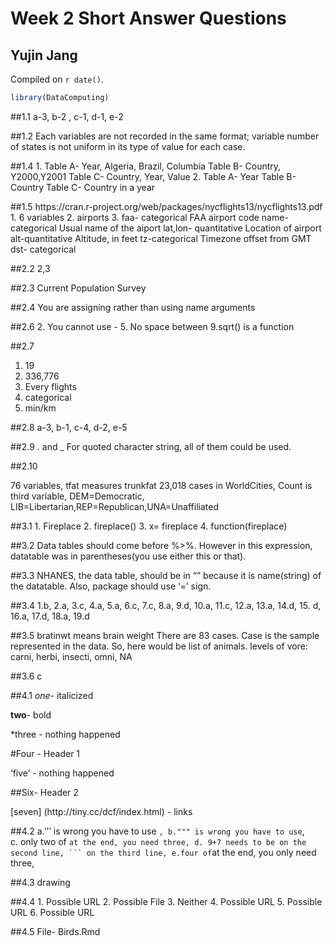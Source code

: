 # Week 2 Short Answer Questions

## Yujin Jang

<!-- leave this material as is -->
Compiled on `r date()`.

```r
library(DataComputing)
```
<!-- put your content after this line -->

##1.1
a-3, b-2 , c-1, d-1, e-2

##1.2
Each variables are not recorded in the same format; variable number of states is not uniform in its type of value for each case.

##1.4
1. Table A- Year, Algeria, Brazil, Columbia
Table B- Country, Y2000,Y2001
Table C- Country, Year, Value
2. Table A- Year
Table B- Country
Table C- Country in a year

##1.5 
https://cran.r-project.org/web/packages/nycflights13/nycflights13.pdf
1. 6 variables
2. airports
3. faa- categorical FAA airport code
name-categorical Usual name of the aiport
lat,lon- quantitative Location of airport
alt-quantitative Altitude, in feet
tz-categorical Timezone offset from GMT
dst- categorical 

##2.2
2,3

##2.3
Current Population Survey

##2.4
You are assigning rather than using name arguments

##2.6
2. You cannot use -
5. No space between
9.sqrt() is a function

##2.7

1. 19
2. 336,776
3. Every flights
4. categorical
5. min/km

##2.8
a-3, b-1, c-4, d-2, e-5

##2.9
. and _
For quoted character string, all of them could be used.

##2.10

76 variables,
tfat measures trunkfat
23,018 cases in WorldCities,
Count is third variable,
DEM=Democratic, LIB=Libertarian,REP=Republican,UNA=Unaffiliated

##3.1
1. Fireplace
2. fireplace()
3. x= fireplace
4. function(fireplace)

##3.2
Data tables should come before %>%. However in this expression, datatable was in parentheses(you use either this or that). 

##3.3
NHANES, the data table, should be in "" because it is name(string) of the datatable. Also, package should use '=' sign.

##3.4
1.b, 2.a, 3.c, 4.a, 5.a, 6.c, 7.c, 8.a, 9.d, 10.a, 11.c, 12.a, 13.a, 14.d, 15. d, 16.a, 17.d, 18.a, 19.d

##3.5
bratinwt means brain weight
There are 83 cases.
Case is the sample represented in the data. So, here would be list of animals.
levels of vore: carni, herbi, insecti, omni,  NA

##3.6
c

##4.1
*one*- italicized

**two**- bold

*three - nothing happened

#Four - Header 1

'five' - nothing happened

##Six- Header 2

[seven] (http://tiny.cc/dcf/index.html) - links

##4.2
a.''' is wrong you have to use ```,
b.""" is wrong you have to use ```,
c. only two of ` at the end, you need three,
d. 9+7 needs to be on the second line, ``` on the third line,
e.four of `at the end, you only need three,

##4.3
drawing

##4.4
1. Possible URL
2. Possible File
3. Neither
4. Possible URL
5. Possible URL
6. Possible URL

##4.5
File- Birds.Rmd
